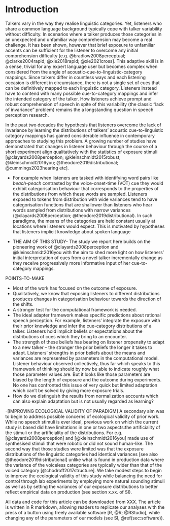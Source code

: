 <!-- Do NOT knit this document. It is part of a larger document. Instead knit the main document (my-apa-formatted-article) -->

# Introduction
Talkers vary in the way they realise linguistic categories. Yet, listeners who share a common language background typically cope with talker variability without difficulty. In scenarios where a talker produces those categories in an unexpected and unfamiliar way comprehension may become a real challenge. It has been shown, however that brief exposure to unfamiliar accents can be sufficient for the listener to overcome any initial comprehension difficulty [e.g. @bradlow2008perceptual; @clarke2004rapid; @xie2018rapid; @xie2021cross].  This adaptive skill is in a sense, trivial for any expert language user but becomes complex when considered from the angle of acoustic-cue-to-linguistic-category mappings. Since talkers differ in countless ways and each listening occasion is different in circumstance, there is not a single set of cues that can be definitively mapped to each linguistic category. Listeners instead have to contend with many possible cue-to-category mappings and infer the intended category of the talker. How listeners achieve prompt and robust comprehension of speech in spite of this variability (the classic "lack of invariance" problem) remains the a longstanding question in speech perception research.

In the past two decades the hypothesis that listeners overcome the lack of invariance by learning the distributions of talkers' acoustic cue-to-linguistic category mappings has gained considerable influence in contemporary approaches to studying this problem. A growing number of studies have demonstrated that changes in listener behaviour through the course of a short experiment align qualitatively with the statistics of exposure stimuli [@clayards2008perception; @kleinschmidt2015robust; @kleinschmidt2016you; @theodore2019distributional; @cummings2023hearing etc]. 

- For example when listeners are tasked with identifying word pairs like *beach-peach* contrasted by the voice-onset-time (VOT) cue they would exhibit categorisation behaviour that corresponds to the properties of the distributions from which these words are sampled. Listeners exposed to tokens from distribution with wide variances tend to have categorisation functions that are shallower than listeners who hear words sampled from distributions with narrow variances (@clayards2008perception; @theodore2019distributional). In such paradigms, the means of the categories are held constant usually at locations where listeners would expect. This is motivated by hypotheses that listeners implicit knowledge about spoken language


- THE AIM OF THIS STUDY-
The study we report here builds on the pioneering work of @clayards2008perception and @kleinschmidt2016you with the aim to shed more light on how listeners' initial interpretation of cues from a novel talker incrementally change as they receive progressively more informative input of her cue-to-category mappings.


POINTS-TO-MAKE

  - Most of the work has focused on the outcome of exposure. 
  - Qualitatively, we know that exposing listeners to different distributions produces changes in categorisation behaviour towards the direction of the shifts. 
  - A stronger test for the computational framework is needed. 
  - The ideal adapter framework makes specific predictions about rational speech perception. For example, listeners' integrate the exposure with their prior knowledge and infer the cue-category distributions of a talker. Listeners hold implicit beliefs or expectations about the distributions of cues which they bring to an encounter. 
  - The strength of these beliefs has bearing on listener propensity to adapt to a new talker -- the stronger the prior beliefs the longer it takes to adapt. Listeners' strengths in prior beliefs about the means and variances are represented by parameters in the computational model. Listener behaviour observed collectively, thus far which speaks to this framework of thinking should by now be able to indicate roughly what those parameter values are. But it looks like those parameters are biased by the length of exposure and the outcome during experiments. No one has confronted this issue of very quick but limited adaptation which can't be solved by giving more exposure trials. 
  - How do we distinguish the results from normalization accounts which can also explain adaptation but is not usually regarded as learning?

-[IMPROVING ECOLOGICAL VALIDITY OF PARADIGM]
A secondary aim was to begin to address possible concerns of ecological validity of prior work. While no speech stimuli is ever ideal, previous work on which the current study is based did have limitations in one or two aspects:the artificiality of the stimuli or the artificiality of the distributions. For e.g. [@clayards2008perception] and [@kleinschmidt2016you] made use of synthesised stimuli that were robotic or did not sound human-like. The second way that those studies were limited was that the exposure distributions of the linguistic categories had identical variances [see also @theodore2019distributional] unlike what is found in production data where the variance of the voiceless categories are typically wider than that of the voiced category [@chodroff2017structure]. We take modest steps to begin to improve the ecological validity of this study while balancing the need for control through lab experiments by employing more natural sounding stimuli as well as by setting the variances of our exposure distributions to better reflect empirical data on production (see section x.xx. of SI).

All data and code for this article can be downloaded from [XXX](OSF). <!-- TO DO: fill in URL --> The article is written in R markdown, allowing readers to replicate our analyses with the press of a button using freely available software [R, @R; @RStudio], while changing any of the parameters of our models (see SI, \@ref(sec:software)). 
